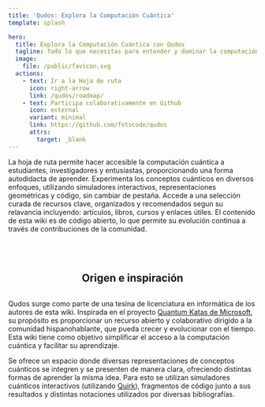 ```yaml
---
title: 'Qudos: Explora la Computación Cuántica'
template: splash

hero:
  title: Explora la Computación Cuántica con Qudos
  tagline: Todo lo que necesitas para entender y dominar la computación cuántica. Desde los fundamentos hasta algoritmos avanzados.
  image:
    file: /public/favicon.svg
  actions:
    - text: Ir a la Hoja de ruta
      icon: right-arrow
      link: /qudos/roadmap/
    - text: Participa colaborativamente en Github
      icon: external
      variant: minimal
      link: https://github.com/fotscode/qudos
      attrs:
        target: _blank
---
```


<CardGrid stagger>
	<Card title="Guía de estudio" icon="open-book">
        La hoja de ruta permite hacer accesible la computación cuántica a estudiantes, investigadores y entusiastas, proporcionando una forma autodidacta de aprender.
	</Card>
	<Card title="Una idea, varias perspectivas" icon="puzzle">
        Experimenta los conceptos cuánticos en diversos enfoques, utilizando simuladores interactivos, representaciones geométricas y código, sin cambiar de pestaña.
	</Card>
    <Card title="Bibliografía unificada" icon="document">
    	Accede a una selección curada de recursos clave, organizados y recomendados segun su relavancia incluyendo: artículos, libros, cursos y enlaces útiles.
    </Card>
	<Card title="Esfuerzo colaborativo" icon="rocket">
        El contenido de esta wiki es de código abierto, lo que permite su evolución continua a través de contribuciones de la comunidad.
	</Card>
</CardGrid>

<div style="display:flex;justify-content:center; margin-top:50px" data-page-ignore>
    <h2>Origen e inspiración</h2>
</div>

Qudos surge como parte de una tesina de licenciatura en informática de los autores de esta wiki. Inspirada en el proyecto [Quantum Katas de Microsoft](https://quantum.microsoft.com/en-us/experience/quantum-katas), su propósito es proporcionar un recurso abierto y colaborativo dirigido a la comunidad hispanohablante, que pueda crecer y evolucionar con el tiempo. Esta wiki tiene como objetivo simplificar el acceso a la computación cuántica y facilitar su aprendizaje. 

Se ofrece un espacio donde diversas representaciones de conceptos cuánticos se integren y se presenten de manera clara, ofreciendo distintas formas de aprender la misma idea. Para esto se utilizan simuladores cuánticos interactivos (utilizando [Quirk](https://algassert.com/quirk)), fragmentos de código junto a sus resultados y distintas notaciones utilizados por diversas bibliografías.

